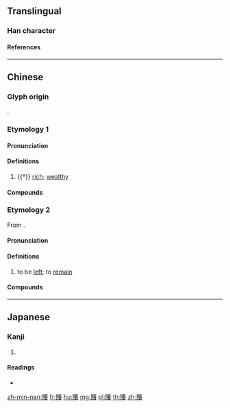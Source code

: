 {{character info/new}}
==Translingual==

===Han character===
{{Han char|rn=154|rad=貝|as=09|sn=16|four=65863|canj=BCQKA|ids=⿰貝春}}

====References====
{{Han ref|kx=1210.250|dkj=36855|dj=1676.220|hdz=63651.060|uh=8CF0}}

----

==Chinese==
{{zh-forms|s=䞐|alt=偆}}

===Glyph origin===
{{Han etym}}
{{Han compound|貝|春|ls=psc|c1=s|t1=shell; money|c2=p}}.

===Etymology 1===

====Pronunciation====
{{zh-pron
|m=chǔn,shǔn
|c=ceon2
|mc=y
|oc=y
|cat=a
}}

====Definitions====
{{zh-hanzi}}

# {{†}} [[rich]]; [[wealthy]]

====Compounds====
{{zh-der|賱賰}}

===Etymology 2===
{{zh-forms|s=䞐|alt=偆,伸,剩}}

From {{zh-l|伸|chhun|to extend}}.

====Pronunciation====
{{zh-pron
|mn=xm,zz,tw:chhun/qz:chhǔn/zz:chhūn
|cat=v
}}

====Definitions====
{{zh-hanzi}} {{tlb|zh|Min Nan}}

# to be [[left]]; to [[remain]]

====Compounds====
{{zh-der|賰錢}}

----

==Japanese==

===Kanji===
{{ja-kanji|grade=|rs=貝09}}

# {{defn|lang=ja|sort=貝09}}

====Readings====
* {{ja-readings|on=[[しゅん]] (shun), [[ちゅん]] (chun)|kun=[[とむ]] (tomu)|nanori=}}

[[zh-min-nan:賰]]
[[fr:賰]]
[[hu:賰]]
[[mg:賰]]
[[pl:賰]]
[[th:賰]]
[[zh:賰]]